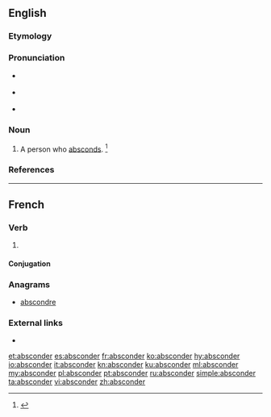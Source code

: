 ==English==

===Etymology===
{{suffix|abscond|er|lang=en}}

===Pronunciation===
* {{a|US}} {{IPA|/æbˈskɑn.dɚ/|/æbˈzkɑn.dɚ/|lang=en}}
* {{a|RP}} {{IPA|/æbˈskɒn.dɚ/|lang=en}}
* {{rhymes|ɒndə(ɹ)|lang=en}}

===Noun===
{{en-noun}}

# A person who [[abscond]]s. {{defdate|First attested in the early 18th century.}}<ref name=SOED>{{reference-book|editor=Brown, Lesley|title=The Shorter Oxford English Dictionary|origyear= 1933|edition=5th|year=2003|publisher=Oxford University Press|location=Oxford, UK|isbn =978-0-19-860575-7|pages=8}}</ref>

===References===
<references/>

----

==French==

===Verb===
{{fr-verb}}

# {{obsolete form of|abscondre|lang=fr}}

====Conjugation====
{{fr-conj-er|abscond}}

===Anagrams===
* [[abscondre#French|abscondre]]

===External links===
* {{R:TLFi}}

[[et:absconder]]
[[es:absconder]]
[[fr:absconder]]
[[ko:absconder]]
[[hy:absconder]]
[[io:absconder]]
[[it:absconder]]
[[kn:absconder]]
[[ku:absconder]]
[[ml:absconder]]
[[my:absconder]]
[[pl:absconder]]
[[pt:absconder]]
[[ru:absconder]]
[[simple:absconder]]
[[ta:absconder]]
[[vi:absconder]]
[[zh:absconder]]